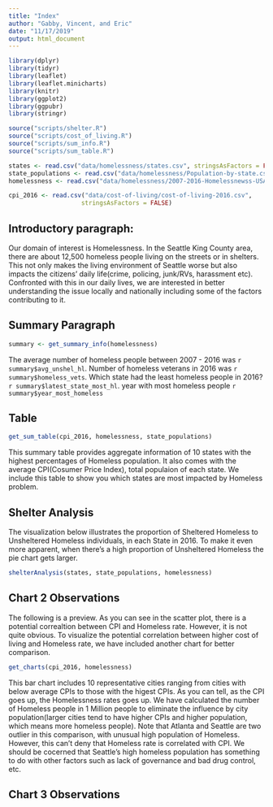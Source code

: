 ```yaml
---
title: "Index"
author: "Gabby, Vincent, and Eric"
date: "11/17/2019"
output: html_document
---
```


```r
library(dplyr)
library(tidyr)
library(leaflet)
library(leaflet.minicharts)
library(knitr)
library(ggplot2)
library(ggpubr)
library(stringr)

source("scripts/shelter.R")
source("scripts/cost_of_living.R")
source("scripts/sum_info.R")
source("scripts/sum_table.R")

states <- read.csv("data/homelessness/states.csv", stringsAsFactors = FALSE)
state_populations <- read.csv("data/homelessness/Population-by-state.csv", stringsAsFactors = FALSE)
homelessness <- read.csv("data/homelessness/2007-2016-Homelessnewss-USA.csv", stringsAsFactors = FALSE)

cpi_2016 <- read.csv("data/cost-of-living/cost-of-living-2016.csv",
                    stringsAsFactors = FALSE)
```

## Introductory paragraph:
Our domain of interest is Homelessness. In the Seattle King County area, there are about 12,500 homeless people living on the streets or in shelters. This not only makes the living environment of Seattle worse but also impacts the citizens’ daily life(crime, policing, junk/RVs, harassment etc). Confronted with this in our daily lives, we are interested in better understanding the issue locally and nationally including some of the factors contributing to it.

## Summary Paragraph
```r
summary <- get_summary_info(homelessness)
```
The average number of homeless people between 2007 - 2016 was `r summary$avg_unshel_hl`.
Number of homeless veterans in 2016 was `r summary$homeless_vets`.
Which state had the least homeless people in 2016? `r summary$latest_state_most_hl`.
year with most homeless people `r summary$year_most_homeless`


## Table 

```r
get_sum_table(cpi_2016, homelessness, state_populations)
```

This summary table provides aggregate information of 10 states with the highest percentages of Homeless population. It also comes with the average CPI(Cosumer Price Index), total populaion of each state. We include this table to show you which states are most impacted by Homeless problem.

## Shelter Analysis
The visualization below illustrates the proportion of Sheltered Homeless to Unsheltered Homeless individuals, in each State in 2016. To make it even more apparent, when there's a high proportion of Unsheltered Homeless the pie chart gets larger.
```r
shelterAnalysis(states, state_populations, homelessness)
```

## Chart 2 Observations 
The following is a preview. As you can see in the scatter plot, there is a potential correaltion between CPI and Homeless rate. However, it is not quite obvious. To visualize the potential correlation between higher cost of living and Homeless rate, we have included another chart for better comparison.  

```r
get_charts(cpi_2016, homelessness)
```
  
This bar chart includes 10 representative cities ranging from cities with below average CPIs to those with the higest CPIs. As you can tell, as the CPI goes up, the Homelessness rates goes up. We have calculated the number of Homeless people in 1 Million people to eliminate the influence by city population(larger cities tend to have higher CPIs and higher population, which means more homeless people). Note that Atlanta and Seattle are two outlier in this comparison, with unusual high population of Homeless. However, this can't deny that Homeless rate is correlated with CPI. We should be cocerned that Seattle's high homeless population has something to do with other factors such as lack of governance and bad drug control, etc. 

## Chart 3 Observations 

